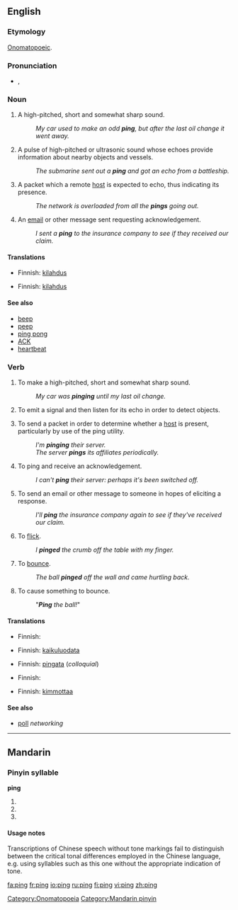 {{also|pīng|píng|pìng}}
==English==

===Etymology===
[[onomatopoeic|Onomatopoeic]].

===Pronunciation===
* {{a|UK}} {{IPA|/pɪŋ/}}, {{SAMPA|/pIN/}}
*: {{rhymes|ɪŋ}}

===Noun===
{{en-noun}}

# A high-pitched, short and somewhat sharp sound.
#: ''My car used to make an odd '''ping''', but after the last oil change it went away.''
# {{italbrac|submarine navigation}} A pulse of high-pitched or ultrasonic sound whose echoes provide information about nearby objects and vessels.
#: ''The submarine sent out a '''ping''' and got an echo from a battleship.''
# {{networking}} A packet which a remote [[host]] is expected to echo, thus indicating its presence.
#: ''The network is overloaded from all the '''pings''' going out.''
# {{context|text messaging|internet}} An [[email]] or other message sent requesting acknowledgement.
#: ''I sent a '''ping''' to the insurance company to see if they received our claim.''

====Translations====
{{trans-top|A high-pitched, short and somewhat sharp sound}}
* Finnish: [[kilahdus]]
{{trans-mid}}
{{trans-bottom}}

{{trans-top|A pulse of high-pitched or ultrasonic sound}}
{{trans-mid}}
{{trans-bottom}}

{{trans-top|A packet which a remote host is expected to echo}}
{{trans-mid}}
{{trans-bottom}}

{{trans-top|An email or other message sent requesting acknowledgement}}
* Finnish: [[kilahdus]]
{{trans-mid}}
{{trans-bottom}}

====See also====
* [[beep]]
* [[peep]]
* [[ping pong]]
* [[ACK]]
* [[heartbeat]]

===Verb===
{{en-verb|pings|pinging|pinged}}

# To make a high-pitched, short and somewhat sharp sound.
#: ''My car was '''pinging''' until my last oil change.''
# {{italbrac|submarine navigation}} To emit a signal and then listen for its echo in order to detect objects.
# {{networking}} To send a packet in order to determine whether a [[host]] is present, particularly by use of the ping utility.
#: ''I'm '''pinging''' their server.''
#: ''The server '''pings''' its affiliates periodically.''
# {{networking}} To ping and receive an acknowledgement.
#: ''I can't '''ping''' their server: perhaps it's been switched off.''
# To send an email or other message to someone in hopes of eliciting a response.
#: ''I'll '''ping''' the insurance company again to see if they've received our claim.''
# {{colloquial}} To [[flick]].
#: ''I '''pinged''' the crumb off the table with my finger.''
# {{context|colloquial|sports|intransitive}} To [[bounce]].
#: ''The ball '''pinged''' off the wall and came hurtling back.''
# {{context|colloquial|sports|transitive}} To cause something to bounce.
#: "'''''Ping''' the ball!''"

====Translations====
{{trans-top|To make a high-pitched, short and somewhat sharp sound}}
* Finnish: {{t-|fi|kilahtaa}}
{{trans-mid}}
{{trans-bottom}}

{{trans-top|To emit a signal and then listen for its echo in order to detect objects}}
* Finnish: [[kaikuluodata]]
{{trans-mid}}
{{trans-bottom}}

{{trans-top|To send a packet in order to determine whether a host is present}}
* Finnish: [[pingata]] (''colloquial'')
{{trans-mid}}
{{trans-bottom}}

{{trans-top|To ping and receive an acknowledgement}}
{{trans-mid}}
{{trans-bottom}}

{{trans-top|To send an email or other message to someone in hopes of eliciting a response}}
{{trans-mid}}
{{trans-bottom}}

{{trans-top|To flick}}
{{trans-mid}}
{{trans-bottom}}

{{trans-top|To bounce}}
* Finnish: {{t-|fi|kimmota}}
{{trans-mid}}
{{trans-bottom}}

{{trans-top|To cause something to bounce}}
* Finnish: [[kimmottaa]]
{{trans-mid}}
{{trans-bottom}}

====See also====
* [[poll]] ''networking''

[[Category:Onomatopoeia]]

----

==Mandarin==

===Pinyin syllable===
'''ping'''

# {{nonstandard spelling of|lang=cmn|sc=Latn|[[pīng]]}}
# {{nonstandard spelling of|lang=cmn|sc=Latn|[[píng]]}}
# {{nonstandard spelling of|lang=cmn|sc=Latn|[[pìng]]}}

====Usage notes====
Transcriptions of Chinese speech without tone markings fail to distinguish between the critical tonal differences employed in the Chinese language, e.g. using syllables such as this one without the appropriate indication of tone.

[[Category:Mandarin pinyin]]

[[fa:ping]]
[[fr:ping]]
[[io:ping]]
[[ru:ping]]
[[fi:ping]]
[[vi:ping]]
[[zh:ping]]